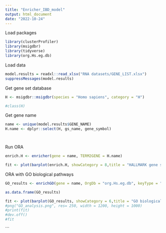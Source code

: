 ```yaml
---
title: "Enricher_IBD_model"
output: html_document
date: "2022-10-24"
---
```


Load packages
```r
library(clusterProfiler)
library(msigdbr)
library(tidyverse)
library(org.Hs.eg.db)
```

Load data
```r

model.results = readxl::read_xlsx("RNA datasets/GENE_LIST.xlsx")
suppressMessages(model.results)

```


Get gene set database
```r

H <- msigdbr::msigdbr(species = "Homo sapiens", category = "H")

#class(H)

```



Get gene name
```r

name <- unique(model.results$GENE_NAME)
H.name <- dplyr::select(H, gs_name, gene_symbol)




```

Run ORA
```r


enrich.H <- enricher(gene = name, TERM2GENE = H.name)

fit <- plot(barplot(enrich.H, showCategory = 8,title = "HALLMARK gene sets"))


```
ORA with GO biological pathways
```r

GO_results <- enrichGO(gene = name, OrgDb = "org.Hs.eg.db", keyType = "SYMBOL", ont = "BP")

as.data.frame(GO_results)

```

```r

fit <- plot(barplot(GO_results, showCategory = 6,title = "GO biological pathways"))
#png("GO_analysis.png", res= 250, width = 1200, height = 1000)
#print(fit)
#dev.off()
#fit
```


```
